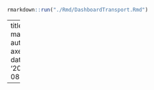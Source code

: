 
```r
rmarkdown::run("./Rmd/DashboardTransport.Rmd")
```



---
title: main.R
author: axelb
date: '2024-08-12'

---
